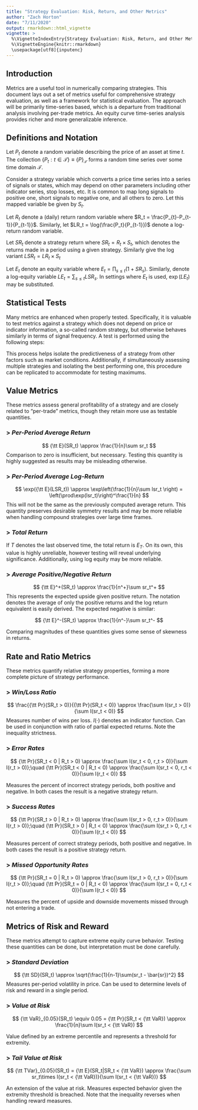 ```yaml
---
title: "Strategy Evaluation: Risk, Return, and Other Metrics"
author: "Zach Horton"
date: "7/11/2020"
output: rmarkdown::html_vignette
vignette: >
  %\VignetteIndexEntry{Strategy Evaluation: Risk, Return, and Other Metrics}
  %\VignetteEngine{knitr::rmarkdown}
  \usepackage[utf8]{inputenc}
---
```


## Introduction

Metrics are a useful tool in numerically comparing strategies. This document lays out a set of metrics useful for comprehensive strategy evaluation, as well as a framework for statistical evaluation. The approach will be primarily time-series based, which is a departure from traditional analysis involving per-trade metrics. An equity curve time-series analysis provides richer and more generalizable inference.

## Definitions and Notation

Let $P_t$ denote a random variable describing the price of an asset at time $t$. The collection $\{P_t:t\in \mathcal{T}\} \equiv \{P\}_\mathcal{T}$ forms a random time series over some time domain $\mathcal{T}$.

Consider a strategy variable which converts a price time series into a series of signals or states, which may depend on other parameters including other indicator series, stop losses, etc. It is common to map long signals to positive one, short signals to negative one, and all others to zero. Let this mapped variable be given by $S_t$.

Let $R_t$ denote a (daily) return random variable where $R_t = \frac{P_{t}-P_{t-1}}{P_{t-1}}$. Similarly, let $LR_t = \log(\frac{P_t}{P_{t-1}})$ denote a log-return random variable.

Let $SR_t$ denote a strategy return where $SR_t = R_t\times S_t$, which denotes the returns made in a period using a given strategy. Similarly give the log variant $LSR_t = LR_t\times S_t$

Let $E_t$ denote an equity variable where $E_t = \prod_{s \le t}(1+SR_s)$. Similarly, denote a log-equity variable $LE_t = \sum_{s \le t}LSR_s$. In settings where $E_t$ is used, $\exp(LE_t)$ may be substituted.

## Statistical Tests

Many metrics are enhanced when properly tested. Specifically, it is valuable to test metrics against a strategy which does not depend on price or indicator information, a so-called random strategy, but otherwise behaves similarly in terms of signal frequency. A test is performed using the following steps:

\begin{enumerate}
  \item Back test the strategy on a given back test period
  \item Compute the metric of interest and a state transition count matrix
  \item Generate a random strategy series using the transition matrix
  \item Compute and save the metric of interest on this random series
  \item Repeat steps 3 and 4 many many times
  \item Compare the observed metric value against the distribution of random values
\end{enumerate}

This process helps isolate the predictiveness of a strategy from other factors such as market conditions. Additionally, if simultaneously assessing multiple strategies and isolating the best performing one, this procedure can be replicated to accommodate for testing maximums.

## Value Metrics

These metrics assess general profitability of a strategy and are closely related to "per-trade" metrics, though they retain more use as testable quantities.

### > *Per-Period Average Return*

$$
{\tt E}(SR_t) \approx \frac{1}{n}\sum sr_t
$$
Comparison to zero is insufficient, but necessary. Testing this quantity is highly suggested as results may be misleading otherwise.

### > *Per-Period Average Log-Return*

$$
\exp({\tt E}(LSR_t)) \approx \exp\left(\frac{1}{n}\sum lsr_t \right) = \left(\prod\exp(lsr_t)\right)^\frac{1}{n}
$$
This will not be the same as the previously computed average return. This quantity preserves desirable symmetry results and may be more reliable when handling compound strategies over large time frames.

### > *Total Return*

If $T$ denotes the last observed time, the total return is $E_T$. On its own, this value is highly unreliable, however testing will reveal underlying significance. Additionally, using log equity may be more reliable.

### > *Average Positive/Negative Return*

$$
{\tt E}^+(SR_t) \approx \frac{1}{n^+}\sum sr_t^+
$$
This represents the expected upside given positive return. The notation denotes the average of only the positive returns and the log return equivalent is easily derived. The expected negative is similar:

$$
{\tt E}^-(SR_t) \approx \frac{1}{n^-}\sum sr_t^-
$$

Comparing magnitudes of these quantities gives some sense of skewness in returns.


## Rate and Ratio Metrics

These metrics quantify relative strategy properties, forming a more complete picture of strategy performance.

### > *Win/Loss Ratio*

$$
\frac{{\tt Pr}(SR_t > 0)}{{\tt Pr}(SR_t < 0)} \approx \frac{\sum I(sr_t > 0)}{\sum I(sr_t < 0)}
$$
Measures number of wins per loss. $I(\cdot)$ denotes an indicator function. Can be used in conjunction with ratio of partial expected returns. Note the inequality strictness.

### > *Error Rates*

$$
{\tt Pr}(SR_t < 0 | R_t > 0) \approx \frac{\sum I(sr_t < 0, r_t > 0)}{\sum I(r_t > 0)};\quad {\tt Pr}(SR_t < 0 | R_t < 0) \approx \frac{\sum I(sr_t < 0, r_t < 0)}{\sum I(r_t < 0)}
$$

Measures the percent of incorrect strategy periods, both positive and negative. In both cases the result is a negative strategy return.

### > *Success Rates*

$$
{\tt Pr}(SR_t > 0 | R_t > 0) \approx \frac{\sum I(sr_t > 0, r_t > 0)}{\sum I(r_t > 0)};\quad {\tt Pr}(SR_t > 0 | R_t < 0) \approx \frac{\sum I(sr_t > 0, r_t < 0)}{\sum I(r_t < 0)}
$$

Measures percent of correct strategy periods, both positive and negative. In both cases the result is a positive strategy return.

### > *Missed Opportunity Rates*

$$
{\tt Pr}(SR_t = 0 | R_t > 0) \approx \frac{\sum I(sr_t > 0, r_t > 0)}{\sum I(r_t > 0)};\quad {\tt Pr}(SR_t = 0 | R_t < 0) \approx \frac{\sum I(sr_t = 0, r_t < 0)}{\sum I(r_t < 0)}
$$

Measures the percent of upside and downside movements missed through not entering a trade. 

## Metrics of Risk and Reward

These metrics attempt to capture extreme equity curve behavior. Testing these quantities can be done, but interpretation must be done carefully.

### > *Standard Deviation*

$$
{\tt SD}(SR_t) \approx \sqrt{\frac{1}{n-1}\sum(sr_t - \bar{sr})^2}
$$
Measures per-period volatility in price. Can be used to determine levels of risk and reward in a single period.

### > *Value at Risk*

$$
{\tt VaR}_{0.05}(SR_t) \equiv 0.05 = {\tt Pr}(SR_t < {\tt VaR}) \approx \frac{1}{n}\sum I(sr_t < {\tt VaR})
$$

Value defined by an extreme percentile and represents a threshold for extremity.

### > *Tail Value at Risk*

$$
{\tt TVar}_{0.05}(SR_t) = {\tt E}(SR_t|SR_t < {\tt VaR}) \approx \frac{\sum sr_t\times I(sr_t < {\tt VaR})}{\sum I(sr_t < {\tt VaR})}
$$

An extension of the value at risk. Measures expected behavior given the extremity threshold is breached. Note that the inequality reverses when handling reward measures.





